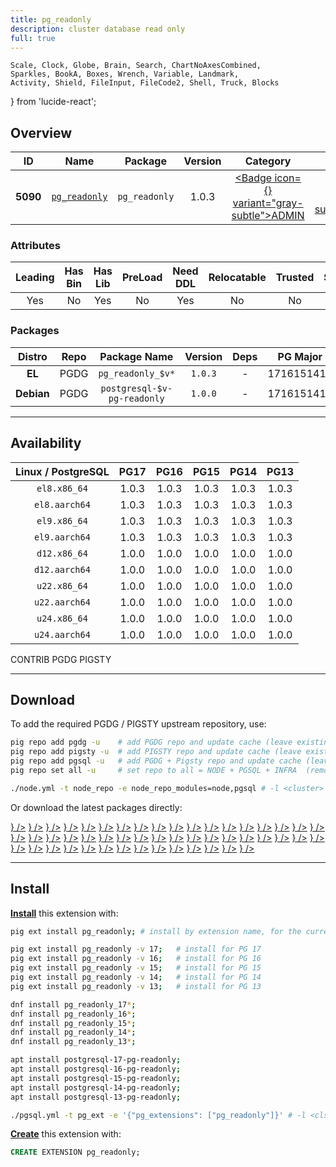 ```yaml
---
title: pg_readonly
description: cluster database read only
full: true
---
```


    Scale, Clock, Globe, Brain, Search, ChartNoAxesCombined,
    Sparkles, BookA, Boxes, Wrench, Variable, Landmark,
    Activity, Shield, FileInput, FileCode2, Shell, Truck, Blocks
} from 'lucide-react';

## Overview

| <TooltipIconButton tooltip="Extension unique identifier" side="top">ID</TooltipIconButton> | <TooltipIconButton tooltip="Extension name" side="top">Name</TooltipIconButton> | <TooltipIconButton tooltip="Package name for installation" side="top">Package</TooltipIconButton> | <TooltipIconButton tooltip="Latest available extension version" side="top">Version</TooltipIconButton> | <TooltipIconButton tooltip="Extension category" side="top">Category</TooltipIconButton> | <TooltipIconButton tooltip="Open source license" side="top">License</TooltipIconButton> | <TooltipIconButton tooltip="Programming language" side="top">Lang</TooltipIconButton> |
|:--------:|:--------:|:----------:|:--------------:|:---------------------------------------:|:------------------------------------------------------:|:----:|
| **5090** | [`pg_readonly`](https://github.com/pierreforstmann/pg_readonly) | `pg_readonly` | 1.0.3 | <a href="/ext/admin" className="no-underline"><Badge icon={<Landmark />} variant="gray-subtle">ADMIN</Badge></a> | <a href="/ext/list/license#postgresql" className="no-underline"><Badge icon={<Scale />} variant="blue-subtle">PostgreSQL</Badge></a> | <a href="/ext/list/lang#c"><Badge icon={<FileCode2 />} variant="blue-subtle">C</Badge></a> |

### Attributes

| <TooltipIconButton tooltip="The Primary Leading extension in the Package" side="top">Leading</TooltipIconButton> | <TooltipIconButton tooltip="Contains binary utils" side="top">Has Bin</TooltipIconButton> | <TooltipIconButton tooltip="Contains .so shared library files" side="top">Has Lib</TooltipIconButton> | <TooltipIconButton tooltip="Requires preloading via shared_preload_libraries" side="top">PreLoad</TooltipIconButton> | <TooltipIconButton tooltip="Requires CREATE EXTENSION DDL command" side="top">Need DDL</TooltipIconButton> | <TooltipIconButton tooltip="Can be installed in any schema" side="top">Relocatable</TooltipIconButton> | <TooltipIconButton tooltip="Can be created by non-superuser" side="top">Trusted</TooltipIconButton> | <TooltipIconButton tooltip="Schemas used by this extension" side="top">Schemas</TooltipIconButton> |
|:-------:|:-------:|:-------:|:-------:|:--------:|:-----------:|:-------:|:-------:|
| Yes | No | Yes | No | Yes | No | No | - |

### Packages

| <TooltipIconButton tooltip="Linux distribution family, EL or Debian" side="top">Distro</TooltipIconButton> | <TooltipIconButton tooltip="Package repository" side="top">Repo</TooltipIconButton> | <TooltipIconButton tooltip="The RPM/DEB Package Name Pattern (replace $v with real pg major)" side="top">Package Name</TooltipIconButton> | <TooltipIconButton tooltip="Latest package version" side="top">Version</TooltipIconButton> | <TooltipIconButton tooltip="RPM/DEB Package dependencies" side="top">Deps</TooltipIconButton> | <TooltipIconButton tooltip="Available in these PostgreSQL Major Versions" side="top">PG Major</TooltipIconButton> |
|:----------:|:--------:|:------------------------:|:-----------:|:------------:|:------------------:|
|   **EL**   | <Badge variant="blue-subtle"><span className="font-bold">PGDG</span></Badge> | `pg_readonly_$v*` | `1.0.3` | - | <Badge variant="green-subtle">17</Badge><Badge variant="green-subtle">16</Badge><Badge variant="green-subtle">15</Badge><Badge variant="green-subtle">14</Badge><Badge variant="green-subtle">13</Badge> |
| **Debian** | <Badge variant="blue-subtle"><span className="font-bold">PGDG</span></Badge> | `postgresql-$v-pg-readonly` | `1.0.0` | - | <Badge variant="green-subtle">17</Badge><Badge variant="green-subtle">16</Badge><Badge variant="green-subtle">15</Badge><Badge variant="green-subtle">14</Badge><Badge variant="green-subtle">13</Badge> |



------

## Availability

| <TooltipIconButton tooltip="Linux Distro Arch / PostgreSQL Major Version" side="top">Linux / PostgreSQL </TooltipIconButton> | **PG17** | **PG16** | **PG15** | **PG14** | **PG13** |
|:-----:|:-----:|:-----:|:-----:|:-----:|:-----:|
| `el8.x86_64` | <Badge variant="blue-subtle">1.0.3</Badge> | <Badge variant="blue-subtle">1.0.3</Badge> | <Badge variant="blue-subtle">1.0.3</Badge> | <Badge variant="blue-subtle">1.0.3</Badge> | <Badge variant="blue-subtle">1.0.3</Badge> |
| `el8.aarch64` | <Badge variant="blue-subtle">1.0.3</Badge> | <Badge variant="blue-subtle">1.0.3</Badge> | <Badge variant="blue-subtle">1.0.3</Badge> | <Badge variant="blue-subtle">1.0.3</Badge> | <Badge variant="blue-subtle">1.0.3</Badge> |
| `el9.x86_64` | <Badge variant="blue-subtle">1.0.3</Badge> | <Badge variant="blue-subtle">1.0.3</Badge> | <Badge variant="blue-subtle">1.0.3</Badge> | <Badge variant="blue-subtle">1.0.3</Badge> | <Badge variant="blue-subtle">1.0.3</Badge> |
| `el9.aarch64` | <Badge variant="blue-subtle">1.0.3</Badge> | <Badge variant="blue-subtle">1.0.3</Badge> | <Badge variant="blue-subtle">1.0.3</Badge> | <Badge variant="blue-subtle">1.0.3</Badge> | <Badge variant="blue-subtle">1.0.3</Badge> |
| `d12.x86_64` | <Badge variant="amber-subtle">1.0.0</Badge> | <Badge variant="amber-subtle">1.0.0</Badge> | <Badge variant="amber-subtle">1.0.0</Badge> | <Badge variant="amber-subtle">1.0.0</Badge> | <Badge variant="amber-subtle">1.0.0</Badge> |
| `d12.aarch64` | <Badge variant="amber-subtle">1.0.0</Badge> | <Badge variant="amber-subtle">1.0.0</Badge> | <Badge variant="amber-subtle">1.0.0</Badge> | <Badge variant="amber-subtle">1.0.0</Badge> | <Badge variant="amber-subtle">1.0.0</Badge> |
| `u22.x86_64` | <Badge variant="amber-subtle">1.0.0</Badge> | <Badge variant="amber-subtle">1.0.0</Badge> | <Badge variant="amber-subtle">1.0.0</Badge> | <Badge variant="amber-subtle">1.0.0</Badge> | <Badge variant="amber-subtle">1.0.0</Badge> |
| `u22.aarch64` | <Badge variant="amber-subtle">1.0.0</Badge> | <Badge variant="amber-subtle">1.0.0</Badge> | <Badge variant="amber-subtle">1.0.0</Badge> | <Badge variant="amber-subtle">1.0.0</Badge> | <Badge variant="amber-subtle">1.0.0</Badge> |
| `u24.x86_64` | <Badge variant="amber-subtle">1.0.0</Badge> | <Badge variant="amber-subtle">1.0.0</Badge> | <Badge variant="amber-subtle">1.0.0</Badge> | <Badge variant="amber-subtle">1.0.0</Badge> | <Badge variant="amber-subtle">1.0.0</Badge> |
| `u24.aarch64` | <Badge variant="amber-subtle">1.0.0</Badge> | <Badge variant="amber-subtle">1.0.0</Badge> | <Badge variant="amber-subtle">1.0.0</Badge> | <Badge variant="amber-subtle">1.0.0</Badge> | <Badge variant="amber-subtle">1.0.0</Badge> |

<Badge variant="green-subtle"><span className="font-black">CONTRIB</span></Badge> <Badge variant="blue-subtle"><span className="font-black">PGDG</span></Badge> <Badge variant="amber-subtle"><span className="font-black">PIGSTY</span></Badge>

------

## Download

To add the required PGDG / PIGSTY upstream repository, use:

```bash tab="pig"
pig repo add pgdg -u    # add PGDG repo and update cache (leave existing repos)
pig repo add pigsty -u  # add PIGSTY repo and update cache (leave existing repos)
pig repo add pgsql -u   # add PGDG + Pigsty repo and update cache (leave existing repos)
pig repo set all -u     # set repo to all = NODE + PGSQL + INFRA  (remove existing repos)
```
```bash tab="pigsty"
./node.yml -t node_repo -e node_repo_modules=node,pgsql # -l <cluster>
```

Or download the latest packages directly:

<Files>
    <Folder name="el8.x86_64">
        <a href="https://download.postgresql.org/pub/repos/yum/17/redhat/rhel-8-x86_64/pg_readonly_17-1.0.3-4PGDG.rhel8.x86_64.rpm"><File name="pg_readonly_17-1.0.3-4PGDG.rhel8.x86_64.rpm" icon={<Package className="text-emerald-500" />} /></a>
        <a href="https://download.postgresql.org/pub/repos/yum/16/redhat/rhel-8-x86_64/pg_readonly_16-1.0.3-2.rhel8.1.x86_64.rpm"><File name="pg_readonly_16-1.0.3-2.rhel8.1.x86_64.rpm" icon={<Package className="text-emerald-500" />} /></a>
        <a href="https://download.postgresql.org/pub/repos/yum/15/redhat/rhel-8-x86_64/pg_readonly_15-1.0.3-1.rhel8.x86_64.rpm"><File name="pg_readonly_15-1.0.3-1.rhel8.x86_64.rpm" icon={<Package className="text-emerald-500" />} /></a>
        <a href="https://download.postgresql.org/pub/repos/yum/14/redhat/rhel-8-x86_64/pg_readonly_14-1.0.3-1.rhel8.x86_64.rpm"><File name="pg_readonly_14-1.0.3-1.rhel8.x86_64.rpm" icon={<Package className="text-emerald-500" />} /></a>
        <a href="https://download.postgresql.org/pub/repos/yum/13/redhat/rhel-8-x86_64/pg_readonly_13-1.0.3-1.rhel8.x86_64.rpm"><File name="pg_readonly_13-1.0.3-1.rhel8.x86_64.rpm" icon={<Package className="text-emerald-500" />} /></a>
    </Folder>
    <Folder name="el8.aarch64">
        <a href="https://download.postgresql.org/pub/repos/yum/17/redhat/rhel-8-aarch64/pg_readonly_17-1.0.3-4PGDG.rhel8.aarch64.rpm"><File name="pg_readonly_17-1.0.3-4PGDG.rhel8.aarch64.rpm" icon={<Package className="text-orange-500" />} /></a>
        <a href="https://download.postgresql.org/pub/repos/yum/16/redhat/rhel-8-aarch64/pg_readonly_16-1.0.3-2.rhel8.1.aarch64.rpm"><File name="pg_readonly_16-1.0.3-2.rhel8.1.aarch64.rpm" icon={<Package className="text-orange-500" />} /></a>
        <a href="https://download.postgresql.org/pub/repos/yum/15/redhat/rhel-8-aarch64/pg_readonly_15-1.0.3-1.rhel8.aarch64.rpm"><File name="pg_readonly_15-1.0.3-1.rhel8.aarch64.rpm" icon={<Package className="text-orange-500" />} /></a>
        <a href="https://download.postgresql.org/pub/repos/yum/14/redhat/rhel-8-aarch64/pg_readonly_14-1.0.3-1.rhel8.aarch64.rpm"><File name="pg_readonly_14-1.0.3-1.rhel8.aarch64.rpm" icon={<Package className="text-orange-500" />} /></a>
        <a href="https://download.postgresql.org/pub/repos/yum/13/redhat/rhel-8-aarch64/pg_readonly_13-1.0.3-1.rhel8.aarch64.rpm"><File name="pg_readonly_13-1.0.3-1.rhel8.aarch64.rpm" icon={<Package className="text-orange-500" />} /></a>
    </Folder>
    <Folder name="el9.x86_64">
        <a href="https://download.postgresql.org/pub/repos/yum/17/redhat/rhel-9-x86_64/pg_readonly_17-1.0.3-4PGDG.rhel9.x86_64.rpm"><File name="pg_readonly_17-1.0.3-4PGDG.rhel9.x86_64.rpm" icon={<Package className="text-emerald-500" />} /></a>
        <a href="https://download.postgresql.org/pub/repos/yum/16/redhat/rhel-9-x86_64/pg_readonly_16-1.0.3-2.rhel9.1.x86_64.rpm"><File name="pg_readonly_16-1.0.3-2.rhel9.1.x86_64.rpm" icon={<Package className="text-emerald-500" />} /></a>
        <a href="https://download.postgresql.org/pub/repos/yum/15/redhat/rhel-9-x86_64/pg_readonly_15-1.0.3-1.rhel9.x86_64.rpm"><File name="pg_readonly_15-1.0.3-1.rhel9.x86_64.rpm" icon={<Package className="text-emerald-500" />} /></a>
        <a href="https://download.postgresql.org/pub/repos/yum/14/redhat/rhel-9-x86_64/pg_readonly_14-1.0.3-1.rhel9.x86_64.rpm"><File name="pg_readonly_14-1.0.3-1.rhel9.x86_64.rpm" icon={<Package className="text-emerald-500" />} /></a>
        <a href="https://download.postgresql.org/pub/repos/yum/13/redhat/rhel-9-x86_64/pg_readonly_13-1.0.3-1.rhel9.x86_64.rpm"><File name="pg_readonly_13-1.0.3-1.rhel9.x86_64.rpm" icon={<Package className="text-emerald-500" />} /></a>
    </Folder>
    <Folder name="el9.aarch64">
        <a href="https://download.postgresql.org/pub/repos/yum/17/redhat/rhel-9-aarch64/pg_readonly_17-1.0.3-4PGDG.rhel9.aarch64.rpm"><File name="pg_readonly_17-1.0.3-4PGDG.rhel9.aarch64.rpm" icon={<Package className="text-orange-500" />} /></a>
        <a href="https://download.postgresql.org/pub/repos/yum/16/redhat/rhel-9-aarch64/pg_readonly_16-1.0.3-2.rhel9.1.aarch64.rpm"><File name="pg_readonly_16-1.0.3-2.rhel9.1.aarch64.rpm" icon={<Package className="text-orange-500" />} /></a>
        <a href="https://download.postgresql.org/pub/repos/yum/15/redhat/rhel-9-aarch64/pg_readonly_15-1.0.3-1.rhel9.aarch64.rpm"><File name="pg_readonly_15-1.0.3-1.rhel9.aarch64.rpm" icon={<Package className="text-orange-500" />} /></a>
        <a href="https://download.postgresql.org/pub/repos/yum/14/redhat/rhel-9-aarch64/pg_readonly_14-1.0.3-1.rhel9.aarch64.rpm"><File name="pg_readonly_14-1.0.3-1.rhel9.aarch64.rpm" icon={<Package className="text-orange-500" />} /></a>
        <a href="https://download.postgresql.org/pub/repos/yum/13/redhat/rhel-9-aarch64/pg_readonly_13-1.0.3-1.rhel9.aarch64.rpm"><File name="pg_readonly_13-1.0.3-1.rhel9.aarch64.rpm" icon={<Package className="text-orange-500" />} /></a>
    </Folder>
    <Folder name="d12.x86_64">
        <a href="https://repo.pigsty.io/apt/pgsql/bookworm/pool/main/p/pg-readonly/postgresql-17-pg-readonly_1.0.0-1PIGSTY~bookworm_amd64.deb"><File name="postgresql-17-pg-readonly_1.0.0-1PIGSTY~bookworm_amd64.deb" icon={<Box className="text-emerald-500" />} /></a>
        <a href="https://repo.pigsty.io/apt/pgsql/bookworm/pool/main/p/pg-readonly/postgresql-16-pg-readonly_1.0.0-1PIGSTY~bookworm_amd64.deb"><File name="postgresql-16-pg-readonly_1.0.0-1PIGSTY~bookworm_amd64.deb" icon={<Box className="text-emerald-500" />} /></a>
        <a href="https://repo.pigsty.io/apt/pgsql/bookworm/pool/main/p/pg-readonly/postgresql-15-pg-readonly_1.0.0-1PIGSTY~bookworm_amd64.deb"><File name="postgresql-15-pg-readonly_1.0.0-1PIGSTY~bookworm_amd64.deb" icon={<Box className="text-emerald-500" />} /></a>
        <a href="https://repo.pigsty.io/apt/pgsql/bookworm/pool/main/p/pg-readonly/postgresql-14-pg-readonly_1.0.0-1PIGSTY~bookworm_amd64.deb"><File name="postgresql-14-pg-readonly_1.0.0-1PIGSTY~bookworm_amd64.deb" icon={<Box className="text-emerald-500" />} /></a>
        <a href="https://repo.pigsty.io/apt/pgsql/bookworm/pool/main/p/pg-readonly/postgresql-13-pg-readonly_1.0.0-1PIGSTY~bookworm_amd64.deb"><File name="postgresql-13-pg-readonly_1.0.0-1PIGSTY~bookworm_amd64.deb" icon={<Box className="text-emerald-500" />} /></a>
    </Folder>
    <Folder name="d12.aarch64">
        <a href="https://repo.pigsty.io/apt/pgsql/bookworm/pool/main/p/pg-readonly/postgresql-17-pg-readonly_1.0.0-1PIGSTY~bookworm_arm64.deb"><File name="postgresql-17-pg-readonly_1.0.0-1PIGSTY~bookworm_arm64.deb" icon={<Box className="text-orange-500" />} /></a>
        <a href="https://repo.pigsty.io/apt/pgsql/bookworm/pool/main/p/pg-readonly/postgresql-16-pg-readonly_1.0.0-1PIGSTY~bookworm_arm64.deb"><File name="postgresql-16-pg-readonly_1.0.0-1PIGSTY~bookworm_arm64.deb" icon={<Box className="text-orange-500" />} /></a>
        <a href="https://repo.pigsty.io/apt/pgsql/bookworm/pool/main/p/pg-readonly/postgresql-15-pg-readonly_1.0.0-1PIGSTY~bookworm_arm64.deb"><File name="postgresql-15-pg-readonly_1.0.0-1PIGSTY~bookworm_arm64.deb" icon={<Box className="text-orange-500" />} /></a>
        <a href="https://repo.pigsty.io/apt/pgsql/bookworm/pool/main/p/pg-readonly/postgresql-14-pg-readonly_1.0.0-1PIGSTY~bookworm_arm64.deb"><File name="postgresql-14-pg-readonly_1.0.0-1PIGSTY~bookworm_arm64.deb" icon={<Box className="text-orange-500" />} /></a>
        <a href="https://repo.pigsty.io/apt/pgsql/bookworm/pool/main/p/pg-readonly/postgresql-13-pg-readonly_1.0.0-1PIGSTY~bookworm_arm64.deb"><File name="postgresql-13-pg-readonly_1.0.0-1PIGSTY~bookworm_arm64.deb" icon={<Box className="text-orange-500" />} /></a>
    </Folder>
    <Folder name="u22.x86_64">
        <a href="https://repo.pigsty.io/apt/pgsql/jammy/pool/main/p/pg-readonly/postgresql-17-pg-readonly_1.0.0-1PIGSTY~jammy_amd64.deb"><File name="postgresql-17-pg-readonly_1.0.0-1PIGSTY~jammy_amd64.deb" icon={<Box className="text-emerald-500" />} /></a>
        <a href="https://repo.pigsty.io/apt/pgsql/jammy/pool/main/p/pg-readonly/postgresql-16-pg-readonly_1.0.0-1PIGSTY~jammy_amd64.deb"><File name="postgresql-16-pg-readonly_1.0.0-1PIGSTY~jammy_amd64.deb" icon={<Box className="text-emerald-500" />} /></a>
        <a href="https://repo.pigsty.io/apt/pgsql/jammy/pool/main/p/pg-readonly/postgresql-15-pg-readonly_1.0.0-1PIGSTY~jammy_amd64.deb"><File name="postgresql-15-pg-readonly_1.0.0-1PIGSTY~jammy_amd64.deb" icon={<Box className="text-emerald-500" />} /></a>
        <a href="https://repo.pigsty.io/apt/pgsql/jammy/pool/main/p/pg-readonly/postgresql-14-pg-readonly_1.0.0-1PIGSTY~jammy_amd64.deb"><File name="postgresql-14-pg-readonly_1.0.0-1PIGSTY~jammy_amd64.deb" icon={<Box className="text-emerald-500" />} /></a>
        <a href="https://repo.pigsty.io/apt/pgsql/jammy/pool/main/p/pg-readonly/postgresql-13-pg-readonly_1.0.0-1PIGSTY~jammy_amd64.deb"><File name="postgresql-13-pg-readonly_1.0.0-1PIGSTY~jammy_amd64.deb" icon={<Box className="text-emerald-500" />} /></a>
    </Folder>
    <Folder name="u22.aarch64">
        <a href="https://repo.pigsty.io/apt/pgsql/jammy/pool/main/p/pg-readonly/postgresql-17-pg-readonly_1.0.0-1PIGSTY~jammy_arm64.deb"><File name="postgresql-17-pg-readonly_1.0.0-1PIGSTY~jammy_arm64.deb" icon={<Box className="text-orange-500" />} /></a>
        <a href="https://repo.pigsty.io/apt/pgsql/jammy/pool/main/p/pg-readonly/postgresql-16-pg-readonly_1.0.0-1PIGSTY~jammy_arm64.deb"><File name="postgresql-16-pg-readonly_1.0.0-1PIGSTY~jammy_arm64.deb" icon={<Box className="text-orange-500" />} /></a>
        <a href="https://repo.pigsty.io/apt/pgsql/jammy/pool/main/p/pg-readonly/postgresql-15-pg-readonly_1.0.0-1PIGSTY~jammy_arm64.deb"><File name="postgresql-15-pg-readonly_1.0.0-1PIGSTY~jammy_arm64.deb" icon={<Box className="text-orange-500" />} /></a>
        <a href="https://repo.pigsty.io/apt/pgsql/jammy/pool/main/p/pg-readonly/postgresql-14-pg-readonly_1.0.0-1PIGSTY~jammy_arm64.deb"><File name="postgresql-14-pg-readonly_1.0.0-1PIGSTY~jammy_arm64.deb" icon={<Box className="text-orange-500" />} /></a>
        <a href="https://repo.pigsty.io/apt/pgsql/jammy/pool/main/p/pg-readonly/postgresql-13-pg-readonly_1.0.0-1PIGSTY~jammy_arm64.deb"><File name="postgresql-13-pg-readonly_1.0.0-1PIGSTY~jammy_arm64.deb" icon={<Box className="text-orange-500" />} /></a>
    </Folder>
    <Folder name="u24.x86_64">
        <a href="https://repo.pigsty.io/apt/pgsql/noble/pool/main/p/pg-readonly/postgresql-17-pg-readonly_1.0.0-1PIGSTY~noble_amd64.deb"><File name="postgresql-17-pg-readonly_1.0.0-1PIGSTY~noble_amd64.deb" icon={<Box className="text-emerald-500" />} /></a>
        <a href="https://repo.pigsty.io/apt/pgsql/noble/pool/main/p/pg-readonly/postgresql-16-pg-readonly_1.0.0-1PIGSTY~noble_amd64.deb"><File name="postgresql-16-pg-readonly_1.0.0-1PIGSTY~noble_amd64.deb" icon={<Box className="text-emerald-500" />} /></a>
        <a href="https://repo.pigsty.io/apt/pgsql/noble/pool/main/p/pg-readonly/postgresql-15-pg-readonly_1.0.0-1PIGSTY~noble_amd64.deb"><File name="postgresql-15-pg-readonly_1.0.0-1PIGSTY~noble_amd64.deb" icon={<Box className="text-emerald-500" />} /></a>
        <a href="https://repo.pigsty.io/apt/pgsql/noble/pool/main/p/pg-readonly/postgresql-14-pg-readonly_1.0.0-1PIGSTY~noble_amd64.deb"><File name="postgresql-14-pg-readonly_1.0.0-1PIGSTY~noble_amd64.deb" icon={<Box className="text-emerald-500" />} /></a>
        <a href="https://repo.pigsty.io/apt/pgsql/noble/pool/main/p/pg-readonly/postgresql-13-pg-readonly_1.0.0-1PIGSTY~noble_amd64.deb"><File name="postgresql-13-pg-readonly_1.0.0-1PIGSTY~noble_amd64.deb" icon={<Box className="text-emerald-500" />} /></a>
    </Folder>
    <Folder name="u24.aarch64">
        <a href="https://repo.pigsty.io/apt/pgsql/noble/pool/main/p/pg-readonly/postgresql-17-pg-readonly_1.0.0-1PIGSTY~noble_arm64.deb"><File name="postgresql-17-pg-readonly_1.0.0-1PIGSTY~noble_arm64.deb" icon={<Box className="text-orange-500" />} /></a>
        <a href="https://repo.pigsty.io/apt/pgsql/noble/pool/main/p/pg-readonly/postgresql-16-pg-readonly_1.0.0-1PIGSTY~noble_arm64.deb"><File name="postgresql-16-pg-readonly_1.0.0-1PIGSTY~noble_arm64.deb" icon={<Box className="text-orange-500" />} /></a>
        <a href="https://repo.pigsty.io/apt/pgsql/noble/pool/main/p/pg-readonly/postgresql-15-pg-readonly_1.0.0-1PIGSTY~noble_arm64.deb"><File name="postgresql-15-pg-readonly_1.0.0-1PIGSTY~noble_arm64.deb" icon={<Box className="text-orange-500" />} /></a>
        <a href="https://repo.pigsty.io/apt/pgsql/noble/pool/main/p/pg-readonly/postgresql-14-pg-readonly_1.0.0-1PIGSTY~noble_arm64.deb"><File name="postgresql-14-pg-readonly_1.0.0-1PIGSTY~noble_arm64.deb" icon={<Box className="text-orange-500" />} /></a>
        <a href="https://repo.pigsty.io/apt/pgsql/noble/pool/main/p/pg-readonly/postgresql-13-pg-readonly_1.0.0-1PIGSTY~noble_arm64.deb"><File name="postgresql-13-pg-readonly_1.0.0-1PIGSTY~noble_arm64.deb" icon={<Box className="text-orange-500" />} /></a>
    </Folder>
</Files>

------

## Install

[**Install**](/docs/pgsql/extension/install) this extension with:

```bash tab="pig"
pig ext install pg_readonly; # install by extension name, for the current active PG version

pig ext install pg_readonly -v 17;   # install for PG 17
pig ext install pg_readonly -v 16;   # install for PG 16
pig ext install pg_readonly -v 15;   # install for PG 15
pig ext install pg_readonly -v 14;   # install for PG 14
pig ext install pg_readonly -v 13;   # install for PG 13
```
```bash tab="yum" 
dnf install pg_readonly_17*;
dnf install pg_readonly_16*;
dnf install pg_readonly_15*;
dnf install pg_readonly_14*;
dnf install pg_readonly_13*;
```
```bash tab="apt" 
apt install postgresql-17-pg-readonly;
apt install postgresql-16-pg-readonly;
apt install postgresql-15-pg-readonly;
apt install postgresql-14-pg-readonly;
apt install postgresql-13-pg-readonly;
```
```bash tab="ansible"
./pgsql.yml -t pg_ext -e '{"pg_extensions": ["pg_readonly"]}' # -l <cls>
```

[**Create**](/docs/pgsql/extension/create) this extension with:

```sql
CREATE EXTENSION pg_readonly;
```


